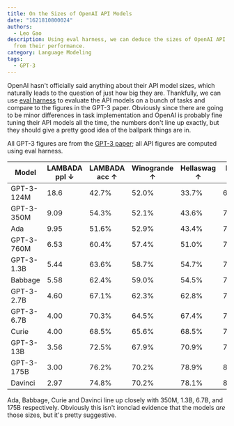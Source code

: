 ```yaml
---
title: On the Sizes of OpenAI API Models
date: "1621810800024"
authors:
  - Leo Gao
description: Using eval harness, we can deduce the sizes of OpenAI API models
  from their performance.
category: Language Modeling
tags:
  - GPT-3
---
```


OpenAI hasn't officially said anything about their API model sizes, which naturally leads to the question of just how big they are. Thankfully, we can use [eval harness](https://github.com/EleutherAI/lm-evaluation-harness) to evaluate the API models on a bunch of tasks and compare to the figures in the GPT-3 paper. Obviously since there are going to be minor differences in task implementation and OpenAI is probably fine tuning their API models all the time, the numbers don't line up exactly, but they should give a pretty good idea of the ballpark things are in.

All GPT-3 figures are from the [GPT-3 paper](https://arxiv.org/pdf/2005.14165.pdf#page=63); all API figures are computed using eval harness.

| Model      | LAMBADA ppl ↓ | LAMBADA acc ↑ | Winogrande ↑ | Hellaswag ↑ | PIQA ↑ |
| ---------- | ------------- | ------------- | ------------ | ----------- | ------ |
| GPT-3-124M | 18.6          | 42.7%         | 52.0%        | 33.7%       | 64.6%  |
| GPT-3-350M | 9.09          | 54.3%         | 52.1%        | 43.6%       | 70.2%  |
| Ada        | 9.95          | 51.6%         | 52.9%        | 43.4%       | 70.5%  |
| GPT-3-760M | 6.53          | 60.4%         | 57.4%        | 51.0%       | 72.9%  |
| GPT-3-1.3B | 5.44          | 63.6%         | 58.7%        | 54.7%       | 75.1%  |
| Babbage    | 5.58          | 62.4%         | 59.0%        | 54.5%       | 75.5%  |
| GPT-3-2.7B | 4.60          | 67.1%         | 62.3%        | 62.8%       | 75.6%  |
| GPT-3-6.7B | 4.00          | 70.3%         | 64.5%        | 67.4%       | 78.0%  |
| Curie      | 4.00          | 68.5%         | 65.6%        | 68.5%       | 77.9%  |
| GPT-3-13B  | 3.56          | 72.5%         | 67.9%        | 70.9%       | 78.5%  |
| GPT-3-175B | 3.00          | 76.2%         | 70.2%        | 78.9%       | 81.0%  |
| Davinci    | 2.97          | 74.8%         | 70.2%        | 78.1%       | 80.4%  |

Ada, Babbage, Curie and Davinci line up closely with 350M, 1.3B, 6.7B, and 175B respectively. Obviously this isn't ironclad evidence that the models _are_ those sizes, but it's pretty suggestive.
